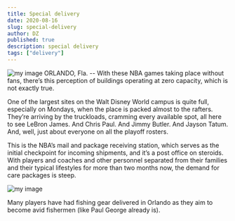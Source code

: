 ```yaml
---
title: Special delivery
date: 2020-08-16
slug: special-delivery
author: DZ
published: true
description: special delivery
tags: ["delivery"]
---
```

![my image](./delivery.webp)
ORLANDO, Fla. -- With these NBA games taking place without fans, there’s this perception of buildings operating at zero capacity, which is not exactly true.

One of the largest sites on the Walt Disney World campus is quite full, especially on Mondays, when the place is packed almost to the rafters. They’re arriving by the truckloads, cramming every available spot, all here to see LeBron James. And Chris Paul. And Jimmy Butler. And Jayson Tatum. And, well, just about everyone on all the playoff rosters.

This is the NBA’s mail and package receiving station, which serves as the initial checkpoint for incoming shipments, and it’s a post office on steroids. With players and coaches and other personnel separated from their families and their typical lifestyles for more than two months now, the demand for care packages is steep.

![my image](./delivery2.webp)

Many players have had fishing gear delivered in Orlando as they aim to become avid fishermen (like Paul George already is).

